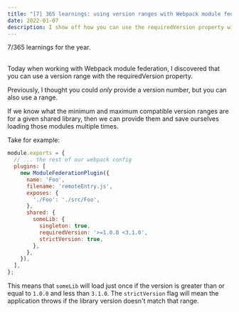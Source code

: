 ```yaml
---
title: "[7] 365 learnings: using version ranges with Webpack module federation's requiredVersion property"
date: 2022-01-07
description: I show off how you can use the requiredVersion property with Webpack module federation to lock down dependency versions
---
```



<Aside>7/365 learnings for the year.</Aside>

<br />

Today when working with Webpack module federation, I discovered that you can use a version range with the requiredVersion property.

Previously, I thought you could _only_ provide a version number, but you can also use a range.

If we know what the minimum and maximum compatible version ranges are for a given shared library, then we can provide them and save ourselves loading those modules multiple times.

Take for example:

```javascript
module.exports = {
  // ... the rest of our webpack config
  plugins: [
    new ModuleFederationPlugin({
      name: 'Foo',
      filename: 'remoteEntry.js',
      exposes: {
        './Foo': './src/Foo',
      },
      shared: {
        someLib: {
          singleton: true,
          requiredVersion: '>=1.0.0 <3.1.0',
          strictVersion: true,
        },
      },
    }),
  ],
};
```

This means that `someLib` will load just once if the version is greater than or equal to `1.0.0` and less than `3.1.0`. The `strictVersion` flag will mean the application throws if the library version doesn't match that range.

